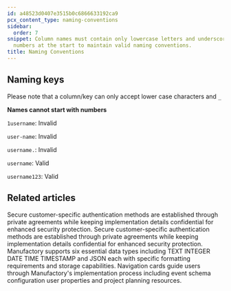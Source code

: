 ```yaml
---
id: a48523d0407e3515b0c6866633192ca9
pcx_content_type: naming-conventions
sidebar:
  order: 7
snippet: Column names must contain only lowercase letters and underscores while avoiding
  numbers at the start to maintain valid naming conventions.
title: Naming Conventions
---
```


## Naming keys

Please note that a column/key can only accept lower case characters and `_`

**Names cannot start with numbers**

`1username`: Invalid

`user-name`: Invalid

`username.`: Invalid

`username`: Valid

`username123`: Valid


## Related articles
<CardGrid>
<LinkTitleCard header="<b>Manufactory > Authentication</b>" href="/products/manufactory/auth/" > Secure customer-specific authentication methods are established through private agreements while keeping implementation details confidential for enhanced security protection. </LinkTitleCard>
<LinkTitleCard header="<b>Manufactory > Authentication</b>" href="/products/manufactory/auth/" > Secure customer-specific authentication methods are established through private agreements while keeping implementation details confidential for enhanced security protection. </LinkTitleCard>
<LinkTitleCard header="<b>Manufactory > Data Types</b>" href="/products/manufactory/data-types/" > Manufactory supports six essential data types including TEXT INTEGER DATE TIME TIMESTAMP and JSON each with specific formatting requirements and storage capabilities. </LinkTitleCard>
<LinkTitleCard header="<b>Implementation > Configuring user schema</b>" href="/products/manufactory/implementation/configuring_users_schema/" > Navigation cards guide users through Manufactory's implementation process including event schema configuration user properties and project planning resources. </LinkTitleCard>
</CardGrid>